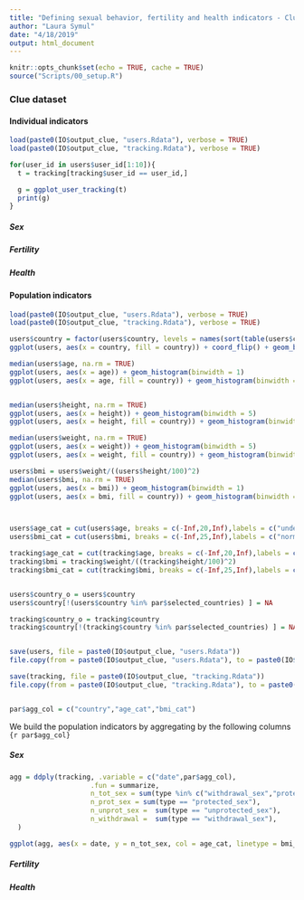 ```yaml
---
title: "Defining sexual behavior, fertility and health indicators - Clue dataset"
author: "Laura Symul"
date: "4/18/2019"
output: html_document
---
```


```r
knitr::opts_chunk$set(echo = TRUE, cache = TRUE)
source("Scripts/00_setup.R")
```


### Clue dataset



#### Individual indicators


```r
load(paste0(IO$output_clue, "users.Rdata"), verbose = TRUE)
load(paste0(IO$output_clue, "tracking.Rdata"), verbose = TRUE)
```



```r

for(user_id in users$user_id[1:10]){
  t = tracking[tracking$user_id == user_id,]

  g = ggplot_user_tracking(t)
  print(g)
}


```



##### Sex

##### Fertility

##### Health



#### Population indicators

```r
load(paste0(IO$output_clue, "users.Rdata"), verbose = TRUE)
load(paste0(IO$output_clue, "tracking.Rdata"), verbose = TRUE)
```



```r

users$country = factor(users$country, levels = names(sort(table(users$country))))
ggplot(users, aes(x = country, fill = country)) + coord_flip() + geom_bar() + guides(fill = FALSE)

median(users$age, na.rm = TRUE)
ggplot(users, aes(x = age)) + geom_histogram(binwidth = 1) 
ggplot(users, aes(x = age, fill = country)) + geom_histogram(binwidth = 1) + facet_grid(country ~.)


median(users$height, na.rm = TRUE)
ggplot(users, aes(x = height)) + geom_histogram(binwidth = 5)
ggplot(users, aes(x = height, fill = country)) + geom_histogram(binwidth = 5)+ facet_grid(country ~.)

median(users$weight, na.rm = TRUE)
ggplot(users, aes(x = weight)) + geom_histogram(binwidth = 5)
ggplot(users, aes(x = weight, fill = country)) + geom_histogram(binwidth = 5)+ facet_grid(country ~.)

users$bmi = users$weight/((users$height/100)^2)
median(users$bmi, na.rm = TRUE)
ggplot(users, aes(x = bmi)) + geom_histogram(binwidth = 1)
ggplot(users, aes(x = bmi, fill = country)) + geom_histogram(binwidth = 1)+ facet_grid(country ~.)



users$age_cat = cut(users$age, breaks = c(-Inf,20,Inf),labels = c("under20]","]over20"))
users$bmi_cat = cut(users$bmi, breaks = c(-Inf,25,Inf),labels = c("normal","overweight"))

tracking$age_cat = cut(tracking$age, breaks = c(-Inf,20,Inf),labels = c("under20]","]over20"))
tracking$bmi = tracking$weight/((tracking$height/100)^2)
tracking$bmi_cat = cut(tracking$bmi, breaks = c(-Inf,25,Inf),labels = c("normal","overweight"))


users$country_o = users$country
users$country[!(users$country %in% par$selected_countries) ] = NA

tracking$country_o = tracking$country
tracking$country[!(tracking$country %in% par$selected_countries) ] = NA


save(users, file = paste0(IO$output_clue, "users.Rdata"))
file.copy(from = paste0(IO$output_clue, "users.Rdata"), to = paste0(IO$tmp_clue, "users_with_cat.Rdata"), overwrite = TRUE)

save(tracking, file = paste0(IO$output_clue, "tracking.Rdata"))
file.copy(from = paste0(IO$output_clue, "tracking.Rdata"), to = paste0(IO$tmp_clue, "tracking_with_cat.Rdata"), overwrite = TRUE)



```
```r

par$agg_col = c("country","age_cat","bmi_cat")

```


We build the population indicators by aggregating by the following columns `{r par$agg_col}`


##### Sex

```r

agg = ddply(tracking, .variable = c("date",par$agg_col), 
                    .fun = summarize,
                    n_tot_sex = sum(type %in% c("withdrawal_sex","protected_sex","unprotected_sex")),
                    n_prot_sex = sum(type == "protected_sex"),
                    n_unprot_sex =  sum(type == "unprotected_sex"),
                    n_withdrawal =  sum(type == "withdrawal_sex"),
  )

ggplot(agg, aes(x = date, y = n_tot_sex, col = age_cat, linetype = bmi_cat))  + geom_line() + facet_grid(country ~., scale = "free_y") + xlim(c(as.Date("2014-12-31"),as.Date("2018-01-01")))

```


##### Fertility

##### Health